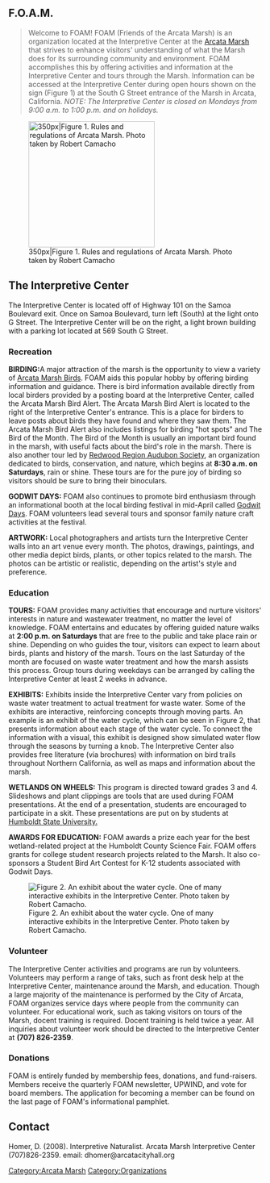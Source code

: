 {{TOCright}}
==F.O.A.M.==

<blockquote> Welcome to FOAM! FOAM (Friends of the Arcata Marsh) is an organization located at the Interpretive Center at the [[Arcata Marsh]] that strives to enhance visitors' understanding of what the Marsh does for its surrounding community and environment. FOAM accomplishes this by offering activities and information at the Interpretive Center and tours through the Marsh. Information can be accessed at the Interpretive Center during open hours shown on the sign (Figure 1) at the South G Street entrance of the Marsh in Arcata, California. ''NOTE: The Interpretive Center is closed on Mondays from 9:00 a.m. to 1:00 p.m. and on holidays.'' </blockquote>
[[Image:Sign-edited-.JPG|250px|thumb|350px|Figure 1. Rules and regulations of Arcata Marsh. Photo taken by Robert Camacho]]

==The Interpretive Center==
The Interpretive Center is located off of Highway 101 on the Samoa Boulevard exit. Once on Samoa Boulevard, turn left (South) at the light onto G Street. The Interpretive Center will be on the right, a light brown building with a parking lot located at 569 South G Street.

===Recreation===

'''BIRDING:'''A major attraction of the marsh is the opportunity to view a variety of [[Arcata Marsh Birds]]. FOAM aids this popular hobby by offering birding information and guidance. There is bird information available directly from local birders provided by a posting board at the Interpretive Center, called the Arcata Marsh Bird Alert. The Arcata Marsh Bird Alert is located to the right of the Interpretive Center's entrance. This is a place for birders to leave posts about birds they have found and where they saw them. The Arcata Marsh Bird Alert also includes listings for birding "hot spots" and The Bird of the Month. The Bird of the Month is usually an important bird found in the marsh, with useful facts about the bird's role in the marsh. There is also another tour led by [http://www.rras.org/index.html Redwood Region Audubon Society], an organization dedicated to birds, conservation, and nature, which begins at '''8:30 a.m. on Saturdays''', rain or shine. These tours are for the pure joy of birding so visitors should be sure to bring their binoculars.

'''GODWIT DAYS:''' FOAM also continues to promote bird enthusiasm through an informational booth at the local birding festival in mid-April called [http://www.godwitdays.com/ Godwit Days]. FOAM volunteers lead several tours and sponsor family nature craft activities at the festival. 

'''ARTWORK:''' Local photographers and artists turn the Interpretive Center walls into an art venue every month. The photos, drawings, paintings, and other media depict birds, plants, or other topics related to the marsh. The photos can be artistic or realistic, depending on the artist's style and preference.

===Education===
'''TOURS:''' FOAM provides many activities that encourage and nurture visitors' interests in nature and wastewater treatment, no matter the level of knowledge. FOAM entertains and educates by offering guided nature walks at '''2:00 p.m. on Saturdays''' that are free to the public and take place rain or shine. Depending on who guides the tour, visitors can expect to learn about birds, plants and history of the marsh. Tours on the last Saturday of the month are focused on waste water treatment and how the marsh assists this process. Group tours during weekdays can be arranged by calling the Interpretive Center at least 2 weeks in advance.

'''EXHIBITS:''' Exhibits inside the Interpretive Center vary from policies on waste water treatment to actual treatment for waste water. Some of the exhibits are interactive, reinforcing concepts through moving parts. An example is an exhibit of the water cycle, which can be seen in Figure 2, that presents information about each stage of the water cycle. To connect the information with a visual, this exhibit is designed show simulated water flow through the seasons by turning a knob. The Interpretive Center also provides free literature (via brochures) with information on bird trails throughout Northern California, as well as maps and information about the marsh. 

'''WETLANDS ON WHEELS:''' This program is directed toward grades 3 and 4. Slideshows and plant clippings are tools that are used during FOAM presentations. At the end of a presentation, students are encouraged to participate in a skit. These presentations are put on by students at [http://www.humboldt.edu/ Humboldt State University.] 

'''AWARDS FOR EDUCATION:''' FOAM awards a prize each year for the best wetland-related project at the Humboldt County Science Fair. FOAM offers grants for college student research projects related to the Marsh. It also co-sponsors a Student Bird Art Contest for K-12 students associated with Godwit Days.

[[Image:WaterCycle.JPG|thumb|Figure 2. An exhibit about the water cycle. One of many interactive exhibits in the Interpretive Center. Photo taken by Robert Camacho.]]

===Volunteer===
The Interpretive Center activities and programs are run by volunteers. Volunteers may perform a range of taks, such as front desk help at the Interpretive Center, maintenance around the Marsh, and education. Though a large majority of the maintenance is performed by the City of Arcata, FOAM organizes service days where people from the community can volunteer. For educational work, such as taking visitors on tours of the Marsh, docent training is required. Docent training is held twice a year. All inquiries about volunteer work should be directed to the Interpretive Center at '''(707) 826-2359'''.

===Donations===
FOAM is entirely funded by membership fees, donations, and fund-raisers. Members receive the quarterly FOAM newsletter, UPWIND, and vote for board members. The application for becoming a member can be found on the last page of FOAM's informational pamphlet.

==Contact==
Homer, D. (2008). Interpretive Naturalist. Arcata Marsh Interpretive Center (707)826-2359. email: dhomer@arcatacityhall.org

[[Category:Arcata Marsh]]
[[Category:Organizations]]